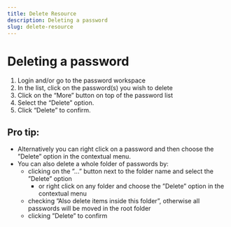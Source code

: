 ```yaml
---
title: Delete Resource
description: Deleting a password
slug: delete-resource
---
```


# Deleting a password

1.  Login and/or go to the password workspace
2.  In the list, click on the password(s) you wish to delete
3.  Click on the “More” button on top of the password list
4.  Select the “Delete” option.
5.  Click “Delete” to confirm.

## Pro tip:

- Alternatively you can right click on a password and then choose the ”Delete” option in the contextual menu.
- You can also delete a whole folder of passwords by:
    - clicking on the ”...” button next to the folder name and select the ”Delete” option
        - or right click on any folder and choose the ”Delete” option in the contextual menu
    - checking ”Also delete items inside this folder”, otherwise all passwords will be moved in the root folder
    - clicking ”Delete” to confirm